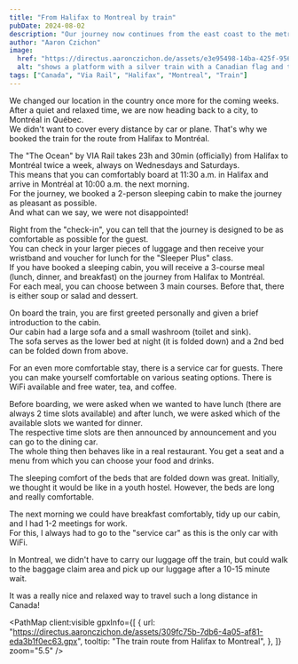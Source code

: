 ```yaml
---
title: "From Halifax to Montreal by train"
pubDate: 2024-08-02
description: "Our journey now continues from the east coast to the metropolis of Montreal. We travel by train."
author: "Aaron Czichon"
image:
  href: "https://directus.aaronczichon.de/assets/e3e95498-14ba-425f-956c-27b219f2e3e3.jpg?quality=70&width=1600"
  alt: "shows a platform with a silver train with a Canadian flag and the text VIA Rail Canada."
tags: ["Canada", "Via Rail", "Halifax", "Montreal", "Train"]
---
```



We changed our location in the country once more for the coming weeks.  
After a quiet and relaxed time, we are now heading back to a city, to Montréal in Québec.  
We didn't want to cover every distance by car or plane. That's why we booked the train for the route from Halifax to Montréal.

The "The Ocean" by VIA Rail takes 23h and 30min (officially) from Halifax to Montréal twice a week, always on Wednesdays and Saturdays.  
This means that you can comfortably board at 11:30 a.m. in Halifax and arrive in Montréal at 10:00 a.m. the next morning.  
For the journey, we booked a 2-person sleeping cabin to make the journey as pleasant as possible.  
And what can we say, we were not disappointed!

Right from the "check-in", you can tell that the journey is designed to be as comfortable as possible for the guest.  
You can check in your larger pieces of luggage and then receive your wristband and voucher for lunch for the "Sleeper Plus" class.  
If you have booked a sleeping cabin, you will receive a 3-course meal (lunch, dinner, and breakfast) on the journey from Halifax to Montréal.  
For each meal, you can choose between 3 main courses. Before that, there is either soup or salad and dessert.

On board the train, you are first greeted personally and given a brief introduction to the cabin.  
Our cabin had a large sofa and a small washroom (toilet and sink).  
The sofa serves as the lower bed at night (it is folded down) and a 2nd bed can be folded down from above.

For an even more comfortable stay, there is a service car for guests. There you can make yourself comfortable on various seating options. There is WiFi available and free water, tea, and coffee.

<DirectusGallery folderName="31 Train to Montreal" />

Before boarding, we were asked when we wanted to have lunch (there are always 2 time slots available) and after lunch, we were asked which of the available slots we wanted for dinner.  
The respective time slots are then announced by announcement and you can go to the dining car.  
The whole thing then behaves like in a real restaurant. You get a seat and a menu from which you can choose your food and drinks.

The sleeping comfort of the beds that are folded down was great. Initially, we thought it would be like in a youth hostel. However, the beds are long and really comfortable.

The next morning we could have breakfast comfortably, tidy up our cabin, and I had 1-2 meetings for work.  
For this, I always had to go to the "service car" as this is the only car with WiFi.

In Montreal, we didn't have to carry our luggage off the train, but could walk to the baggage claim area and pick up our luggage after a 10-15 minute wait.

It was a really nice and relaxed way to travel such a long distance in Canada!

<PathMap
  client:visible
  gpxInfo={[
    {
      url: "https://directus.aaronczichon.de/assets/309fc75b-7db6-4a05-af81-eda3b1f0ec63.gpx",
      tooltip: "The train route from Halifax to Montreal",
    },
  ]}
  zoom="5.5"
/>
